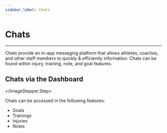 ```yaml
---
sidebar_label: Chats
---
```


# Chats

---



<Conversations />


Chats provide an in-app messaging platform that allows athletes, coaches, and other staff members to quickly & efficiently information. Chats can be found within injury, training, note, and goal features.

## Chats via the Dashboard

<ImageStepper>
  <ImageStepper.Step
    title="Open Chat Link"
    imgSrc=""
    imgCaption="Select the desired feature from the athlete profile page"
  >

  </ImageStepper.Step>
</ImageStepper>

Chats can be accessed in the following features:
* Goals
* Trainings
* Injuries
* Notes 
